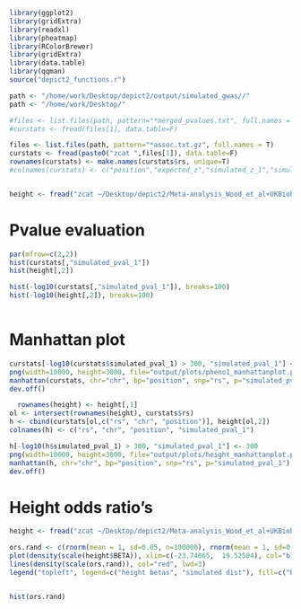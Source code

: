 ```r
library(ggplot2)
library(gridExtra)
library(readxl)
library(pheatmap)
library(RColorBrewer)
library(gridExtra)
library(data.table)
library(qqman)
source("depict2_functions.r")

path <- "/home/work/Desktop/depict2/output/simulated_gwas//"
path <- "/home/work/Desktop/"

#files <- list.files(path, pattern="*merged_pvalues.txt", full.names = T)
#curstats <- fread(files[1], data.table=F)

files <- list.files(path, pattern="*assoc.txt.gz", full.names = T)
curstats <- fread(paste0("zcat ",files[1]), data.table=F)
rownames(curstats) <- make.names(curstats$rs, unique=T)
#colnames(curstats) <- c("position","expected_z","simulated_z_1","simulated_beta_1","simulated_pval_1","id","chr","rs")


height <- fread("zcat ~/Desktop/depict2/Meta-analysis_Wood_et_al+UKBiobank_2018_formatted.txt.gz", data.table=F)
```

# Pvalue evaluation
```r
par(mfrow=c(2,2))
hist(curstats[,"simulated_pval_1"])
hist(height[,2])

hist(-log10(curstats[,"simulated_pval_1"]), breaks=100)
hist(-log10(height[,2]), breaks=100)
  
```

# Manhattan plot
```r
curstats[-log10(curstats$simulated_pval_1) > 300, "simulated_pval_1"] <- 1e-300
png(width=10000, height=3000, file="output/plots/pheno1_manhattanplot.png")
manhattan(curstats, chr="chr", bp="position", snp="rs", p="simulated_pval_1")
dev.off()

  rownames(height) <- height[,1]
ol <- intersect(rownames(height), curstats$rs)
h <- cbind(curstats[ol,c("rs", "chr", "position")], height[ol,2])
colnames(h) <- c("rs", "chr", "position", "simulated_pval_1")

h[-log10(h$simulated_pval_1) > 300, "simulated_pval_1"] <- 300
png(width=10000, height=3000, file="output/plots/height_manhattanplot.png")
manhattan(h, chr="chr", bp="position", snp="rs", p="simulated_pval_1")
dev.off()

```

# Height odds ratio's
```r
height <- fread("zcat ~/Desktop/depict2/Meta-analysis_Wood_et_al+UKBiobank_2018.txt.gz", data.table=F)

ors.rand <- c(rnorm(mean = 1, sd=0.05, n=100000), rnorm(mean = 1, sd=0.012, n=100000))
plot(density(scale(height$BETA)), xlim=c(-23.74065,  19.52504), col="blue", lwd=2, xlab="centered and scaled beta's / OR")
lines(density(scale(ors.rand)), col="red", lwd=3)
legend("topleft", legend=c("height betas", "simulated dist"), fill=c("blue", "red"))


hist(ors.rand)
```


